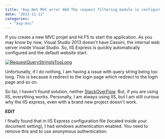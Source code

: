 ```yaml
---
title: "Asp.Net MVC error 404 The request filtering module is configured to deny a request where the query string is too long."
date: "2013-11-12"
categories: 
  - "asp-mvc"
---
```


If you create a new MVC projet and hit F5 to start the application. As you may know by now, Visual Studio 2013 doesn't have Cassini, the internal web server inside Visual Studio. So, IIS Express is quickly automatically configured and the default website start.

[![RequestQueryStringIsTooLong](http://patrickdesjardins.com/blog/wp-content/uploads/2013/10/RequestQueryStringIsTooLong-400x179.png)](http://patrickdesjardins.com/blog/asp-net-mvc-error-404-the-request-filtering-module-is-configured-to-deny-a-request-where-the-query-string-is-too-long/requestquerystringistoolong)

Unfortunatly, if I do nothing, I am having a issue with query string being too long. This is because it redirect to the login page which redirect to the login page and so on.

So far, I haven't found solution, neither [StackOverFlow](http://stackoverflow.com/questions/19601412/new-asp-net-mvc5-project-produces-an-infinite-loop-to-login-page). But, if you are using IIS, everything works. Personally, I am always using IIS, but I am still curious why the IIS express, even with a brand new project doesn't work.

**EDIT**

I finally found that in IIS Express configuration file (located inside your document setting), I had windows authentication enabled. You need to remove this and to use anonymous authentication.
